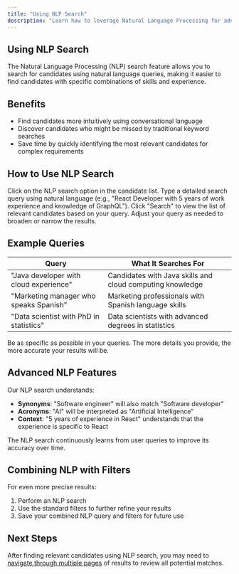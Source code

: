 ```yaml
---
title: "Using NLP Search"
description: "Learn how to leverage Natural Language Processing for advanced candidate searches"
---
```


## Using NLP Search

The Natural Language Processing (NLP) search feature allows you to search for candidates using natural language queries, making it easier to find candidates with specific combinations of skills and experience.

## Benefits

- Find candidates more intuitively using conversational language
- Discover candidates who might be missed by traditional keyword searches
- Save time by quickly identifying the most relevant candidates for complex requirements

## How to Use NLP Search

<Steps>
  <Step title="Access NLP Search">
    Click on the NLP search option in the candidate list.
  </Step>
  <Step title="Enter Query">
    Type a detailed search query using natural language (e.g., "React Developer with 5 years of work experience and knowledge of GraphQL").
  </Step>
  <Step title="Review Results">
    Click "Search" to view the list of relevant candidates based on your query.
  </Step>
  <Step title="Refine Search">
    Adjust your query as needed to broaden or narrow the results.
  </Step>
</Steps>

## Example Queries

| Query | What It Searches For |
|-------|----------------------|
| "Java developer with cloud experience" | Candidates with Java skills and cloud computing knowledge |
| "Marketing manager who speaks Spanish" | Marketing professionals with Spanish language skills |
| "Data scientist with PhD in statistics" | Data scientists with advanced degrees in statistics |

<Tip>
  Be as specific as possible in your queries. The more details you provide, the more accurate your results will be.
</Tip>

## Advanced NLP Features

Our NLP search understands:

- **Synonyms**: "Software engineer" will also match "Software developer"
- **Acronyms**: "AI" will be interpreted as "Artificial Intelligence"
- **Context**: "5 years of experience in React" understands that the experience is specific to React

<Info>
  The NLP search continuously learns from user queries to improve its accuracy over time.
</Info>

## Combining NLP with Filters

For even more precise results:

1. Perform an NLP search
2. Use the standard filters to further refine your results
3. Save your combined NLP query and filters for future use

## Next Steps

After finding relevant candidates using NLP search, you may need to [navigate through multiple pages](/modules/ats-platform/candidate-list-view/navigation) of results to review all potential matches.